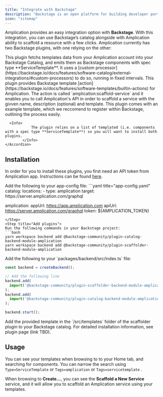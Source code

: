 ```yaml
---
title: "Integrate with Backstage"
description: "Backstage is an open platform for building developer portals. Here's how to integrate Amplication with Backstage."
icon: "sitemap"
---
```


Amplication provides an easy integration option with **Backstage**. With this integration, you can use Backstage’s catalog alongside with Amplication ability to scaffold a resource with a few clicks. Amplication currently has two Backstage plugins, with one relying on the other:

<AccordionGroup>
    <Accordion title="Catalog Backend Module Plugin">
        This plugin fetchs templates data from your Amplication account into your Backstage Catalog, and emits them as Backstage components with spec type **ServiceTemplate**. It uses a [custom processor](https://backstage.io/docs/features/software-catalog/external-integrations/#custom-processors) to do so, running in fixed intervals.
    </Accordion>
    <Accordion title="Scaffoledr Backend Module Plugin">
        This plugin provides Backstage template [action](https://backstage.io/docs/features/software-templates/builtin-actions) for Amplication. The action is called `amplication:scaffold-service` and it enables you to call Amplication's API in order to scaffold a service with the givven name, description (optional) and template.
        This plugin comes with an example template, which we reccomend to register within Backstage, outlining the process easily.
        
      <Info>
				The plugin relies on a list of templated (i.e. components with a spec type **ServiceTemplate**) so you will want to install both plugins.
			</Info>
    </Accordion>
</AccordionGroup>

## Installation

In order for you to install these plugins, you first need an API token from Amplication app. Instructions can be found [here](/day-zero/effortless-integration).

<Steps>
<Step title="Update app-config.yaml">
Add the following to your app-config file:
```yaml title="app-config.yaml"
catalog:
  locations:
    - type: amplication
      target: https://server.amplication.com/graphql

amplication:
  appUrl: https://app.amplication.com
  apiUrl: https://server.amplication.com/graphql
  token: ${AMPLICATION_TOKEN}
```
</Step>
<Step title="Add plugins">
Run the following commands in your Backstage project:
```bash
yarn workspace backend add @backstage-community/plugin-catalog-backend-module-amplication
yarn workspace backend add @backstage-community/plugin-scaffolder-backend-module-amplication
```
</Step>
<Step title="Install the plugins">
Add the following to your `packages/backend/src/index.ts` file:

```ts title="packages/backend/src/index.ts"
const backend = createBackend();

// Add the following line
backend.add(
  import('@backstage-community/plugin-scaffolder-backend-module-amplication'),
);
backend.add(
  import('@backstage-community/plugin-catalog-backend-module-amplication'),
);

backend.start();
```
</Step>
<Step title="Add the action template file">
Add the provided template in the `/src/templates` folder of the scaffolder plugin to your Backstage catalog.
</Step>
</Steps>

<Tip>
For detailed installation information, see plugin page (link TBD).
</Tip>

## Usage

You can see your templates when browsing to to your Home tab, and searching for components. You can narrow the search using `Type=ServiceTemplate` or `Tags=amplication` or `Tags=servicetemplate` .

When browsing to **Create…**, you can see the **Scaffold a New Service** service, and it will allow you to scaffold an Amplication service using your templates.
